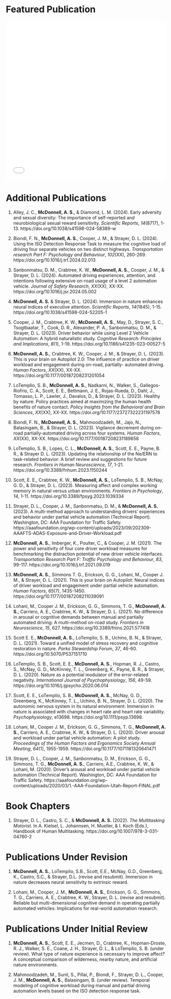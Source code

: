 # Featured Publication

![](./Documents/McDonnell & Strayer (2024).pdf){width=100% height=500}

# Additional Publications 

1. Alley, J. C., **McDonnell, A. S.**, & Diamond, L. M. (2024). Early adversity and sexual diversity: The importance of self-reported and
  neurobiological sexual reward sensitivity. *Scientific Reports*, *14*(8717), 1-13. https://doi.org/10.1038/s41598-024-58389-w 

2. Biondi, F. N., **McDonnell, A. S.**, Cooper, J. M., & Strayer, D. L. (2024). Using the ISO Detection Response Task to measure the cognitive load    of driving four separate vehicles on two distinct highways. *Transportation research Part F: Psychology and Behaviour*, *102*(XX), 260-269.
   https://doi.org/10.1016/j.trf.2024.02.013

3. Sanbonmatsu, D. M., Crabtree, K. W., **McDonnell, A. S.**, Cooper, J. M., & Strayer, D. L. (2024). Automated 
		driving experiences, attention, and intentions following extensive on-road usage of a level 2 
		automation vehicle. *Journal of Safety Research*, *XX*(XX), XX-XX. https://doi.org/10.1016/j.jsr.2024.05.002 

4. **McDonnell, A. S.** & Strayer, D. L. (2024). Immersion in nature enhances neural indices of executive 
		attention. *Scientific Reports*, *14*(1845), 1-15. https://doi.org/10.1038/s41598-024-52205-1 

5. Cooper, J. M., Crabtree, K. W., **McDonnell, A. S.**, May, D., Strayer, S. C., Tsogtbaatar, T., Cook, D. R., 
		Alexander, P. A., Sanbonmatsu, D. M., & Strayer, D. L. (2023). Driver behavior while using Level 2 
		Vehicle Automation: A hybrid naturalistic study. *Cognitive Research: Principles and Implications*, *8*(1), 
		1-19. https://doi.org/10.1186/s41235-023-00527-5 

6. **McDonnell, A. S.**, Crabtree, K. W., Cooper, J. M., & Strayer, D. L. (2023). This is your brain on 
		Autopilot 2.0: The influence of practice on driver workload and engagement during on-road, partially-
		automated driving. *Human Factors*, *XX*(XX), XX-XX. https://doi.org/10.1177/00187208231201054 

7. LoTemplio, S. B., **McDonnell, A. S.**, Nadkarni, N., Walker, S., Gallegos-Riofrio, C. A., Scott, E. E., Bettmann, J. E., Rojas-Rueda, D., Dahl, J., Tomasso, L. P., Lawler, J., Davalos, D., & Strayer, D. L. (2023). Healthy by nature: Policy practices aimed at maximizing the human health benefits of nature contact. *Policy Insights from the Behavioral and Brain Sciences*, *XX*(XX), XX-XX. https://doi.org/10.1177/23727322231197578 

8. Biondi, F. N., **McDonnell, A. S.**, Mahmoodzadeh, M., Jajo, N., Balasingam, B., & Strayer, D. L. (2023). 
		Vigilance decrement during on-road partially-automated driving across four systems. *Human Factors*, 
		*XX*(XX), XX-XX. https://doi.org/10.1177/00187208231189658 

9. LoTemplio, S. B., Lopes, C. L., **McDonnell, A. S.**, Scott, E. E., Payne, B. R., & Strayer D. L. (2023). Updating the 
		relationship of the Ne/ERN to task-related behavior: A brief review and suggestions for future 
		research. *Frontiers in Human Neuroscience*, *17*, 1-21. https://doi.org/10.3389/fnhum.2023.1150244 

10. Scott, E. E., Crabtree, K. W., **McDonnell, A. S.**, LoTemplio, S. B., McNay, G. D., & Strayer, D. L. (2023). 		Measuring affect and complex working memory in natural versus urban environments. *Frontiers in Psychology*, *14*, 1-11. https://doi.org/10.3389/fpsyg.2023.1039334 

11. Strayer, D. L., Cooper, J. M., Sanbonmatsu, D. M., & **McDonnell, A. S.** (2023). A multi-method approach to 
		understanding drivers’ experiences and behavior under partial vehicle automation (Technical Report). 
Washington, DC: AAA Foundation for Traffic Safety. https://aaafoundation.org/wp-content/uploads/2023/09/202309-AAAFTS-ADAS-Exposure-and-Driver-Workload.pdf 

12. **McDonnell, A. S.**, Imberger, K., Poulter, C., & Cooper, J. M. (2021). The power and sensitivity of four 
		core driver workload measures for benchmarking the distraction potential of new driver vehicle interfaces. 
*Transportation Research Part F: Traffic Psychology and Behaviour*, *83*, 99-117. https://doi.org/10.1016/j.trf.2021.09.019

13. **McDonnell, A. S.**, Simmons T. G., Erickson, G. G., Lohani, M., Cooper J. M., & Strayer, D. L. (2021). 
		This is your brain on Autopilot: Neural indices of driver workload and engagement under partial vehicle 
		automation. *Human Factors*, *65*(7), 1435-1450. https://doi.org/10.1177/00187208211039091 

14. Lohani, 	M., Cooper J. M., Erickson, G. G., Simmons, T. G., **McDonnell, A. S.**, Carriero, A. E., Crabtree, K. W., & 
		Strayer, D. L. (2021). No difference in arousal or cognitive demands between manual and partially 
		automated driving: A multi-method on-road study. *Frontiers in Neuroscience*, *15*, 627. 
		https://doi.org/10.3389/fnins.2021.577418

15. Scott E. E., **McDonnell, A. S.**, LoTemplio, S. B., Uchino, B. N., & Strayer, D. L. (2021). Toward a 
		unified model of stress recovery and cognitive restoration in nature. *Parks Stewardship Forum*, *37*, 46-60.
		https://doi.org/10.5070/P537151710

16. LoTemplio, S. B., Scott, E. E., **McDonnell, A. S.**, Hopman, R. J., Castro, S., McNay, G. D., McKinney, T. L., 
		Greenberg, K., Payne, B. R., & Strayer, D. L. (2020). Nature as a potential modulator of the error-related 
	negativity. *International Journal of Psychophysiology*, *156*, 49-59. 
	https://doi.org/10.1016/j.ijpsycho.2020.06.014

17. Scott, E. E., LoTemplio, S. B., **McDonnell, A. S.**, McNay, G. D., Greenberg, K., McKinney, T. L., Uchino, B. N., 
		Strayer, D. L. (2020). The autonomic nervous system in its natural environment: Immersion in nature 		is associated with changes in heart rate and heart rate variability. *Psychophysiology*, e13698.
		https://doi.org/10.1111/psyp.13698.

18. Lohani, 	M., Cooper J. M., Erickson, G. G., Simmons, T. G., **McDonnell, A. S.**, Carriero, A. E., Crabtree, K. W., & 
		Strayer, D. L. (2020). Driver arousal and workload under partial vehicle automation: A pilot study. 
		*Proceedings of the Human Factors and Ergonomics Society Annual Meeting*, *64*(1), 1955-1959.
		https://doi.org/10.1177/1071181320641471

19. Strayer, D. L., Cooper, J. M., Sanbonmatsu, D. M., Erickson, G. G., Simmons, T. G., **McDonnell, A. S.**, Carriero, 
	A.E., Crabtree, K. W., & Lohani, M. (2020). Driver’s arousal and workload under partial vehicle automation 
(Technical Report). Washington, DC: AAA Foundation for Traffic Safety. https://aaafoundation.org/wp-content/uploads/2020/03/1.-AAA-Foundation-Utah-Report-FINAL.pdf

# Book Chapters	

1. Strayer, D. L., Castro, S. C., & **McDonnell, A. S.** (2022). *The Multitasking Motorist.* In A. Kielsel, L. Johannsen, H. 
		Mueller, & I. Koch (Eds.), Handbook of Human Multitasking. https://doi.org/10.1007/978-3-031-04760-2


# Publications Under Revision	

1. **McDonnell, A. S.**, LoTemplio, S.B., Scott, E.E., McNay, G.D., Greenberg, K., Castro, S.C., & Strayer, D.L. (revise and resubmit). Immersion in nature decreases neural sensitivity to extrinsic reward.

2. Lohani, M., Cooper, J. M., **McDonnell, A. S.**, Erickson, G. G., Simmons, T. G., Carriero, A. E., Crabtree, K. W., Strayer, D. L. (revise and resubmit). Reliable but multi-dimensional cognitive demand in operating partially 
automated vehicles: Implications for real-world automation research.

# Publications Under Initial Review	

1. **McDonnell, A. S.**, Scott, E. E., Jecmen, D., Crabtree, K., Hopman-Droste, R. J., Walker, S. E., Coane, J. H., 
		Strayer, D. L., & LoTemplio, S. B. (under review). What type of nature experience is necessary to improve 
		affect? A conceptual comparison of wilderness, nearby nature, and artificial nature environments. 

2. Mahmoodzadeh, M., Sunil, S., Pillai, P., Biondi, F., Strayer, D. L., Cooper, J. M., **McDonnell, A. S.**, Balasingam, 
		B. (under review). Temporal modeling of cognitive workload during manual and partial driving automation 
		levels based on the ISO detection response task.


